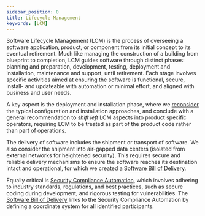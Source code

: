 ```yaml
---
sidebar_position: 0
title: Lifecycle Management
keywords: [LCM]
---
```


Software Lifecycle Management (LCM) is the process of overseeing a software application, product, or component from its initial concept to its eventual retirement. Much like managing the construction of a building from blueprint to completion, LCM guides software through distinct phases: planning and preparation, development, testing, deployment and installation, maintenance and support, until retirement. Each stage involves specific activities aimed at ensuring the software is functional, secure, install- and updateable with automation or minimal effort, and aligned with business and user needs.

A key aspect is the deployment and installation phase, where we [reconsider](./config/index.mdx) the typical configuration and installation approaches, and conclude with a general recommendation to *shift left* LCM aspects into product specific operators, requiring LCM to be treated as part of the product code rather than part of operations.

The delivery of software includes the shipment or transport of software. We also consider the shipment into air-gapped data centers (isolated from external networks for heightened security). This requires secure and reliable delivery mechanisms to ensure the software reaches its destination intact and operational, for which we created a [Software Bill of Delivery](./sbod/index.mdx).

Equally critical is [Security Compliance Automation](./../security/security-compliance-automation/index.mdx), which involves adhering to industry standards, regulations, and best practices, such as secure coding during development, and rigorous testing for vulnerabilities. The [Software Bill of Delivery](./sbod/index.mdx) links to the Security Compliance Automation by defining a coordinate system for all identified participants.
